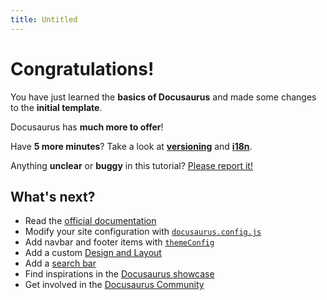 ```yaml
---
title: Untitled
---
```



# Congratulations!

You have just learned the **basics of Docusaurus** and made some changes to the **initial template**.

Docusaurus has **much more to offer**!

Have **5 more minutes**? Take a look at **[versioning](../tutorial-extras/manage-docs-versions.md)** and **[i18n](../tutorial-extras/translate-your-site.md)**.

Anything **unclear** or **buggy** in this tutorial? [Please report it!](https://github.com/facebook/docusaurus/discussions/4610)

## What's next?

- Read the [official documentation](https://docusaurus.io/)
- Modify your site configuration with [`docusaurus.config.js`](https://docusaurus.io/docs/api/docusaurus-config)
- Add navbar and footer items with [`themeConfig`](https://docusaurus.io/docs/api/themes/configuration)
- Add a custom [Design and Layout](https://docusaurus.io/docs/styling-layout)
- Add a [search bar](https://docusaurus.io/docs/search)
- Find inspirations in the [Docusaurus showcase](https://docusaurus.io/showcase)
- Get involved in the [Docusaurus Community](https://docusaurus.io/community/support)
